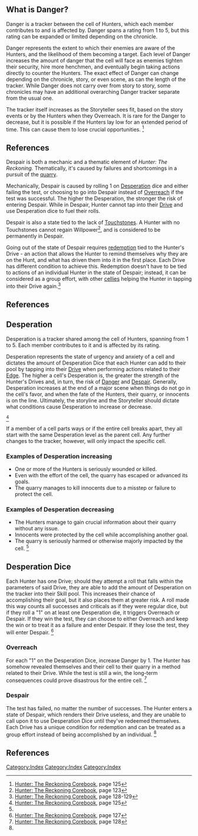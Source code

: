 ==What is Danger?==
Danger is a tracker between the cell of Hunters, which each member contributes to and is affected by. Danger spans a rating from 1 to 5, but this rating can be expanded or limited depending on the chronicle.

Danger represents the extent to which their enemies are aware of the Hunters, and the likelihood of them becoming a target. Each level of Danger increases the amount of danger that the cell will face as enemies tighten their security, hire more henchmen, and eventually begin taking actions directly to counter the Hunters. The exact effect of Danger can change depending on the chronicle, story, or even scene, as can the length of the tracker. While Danger does not carry over from story to story, some chronicles may have an additional overarching Danger tracker separate from the usual one.

The tracker itself increases as the Storyteller sees fit, based on the story events or by the Hunters when they Overreach. It is rare for the Danger to decrease, but it is possible if the Hunters lay low for an extended period of time. This can cause them to lose crucial opportunities. <ref>[[Hunter: The Reckoning Corebook]], page 125</ref>
{{GameConceptsNavbox}}
[[Category:Index]]
==References==

Despair is both a mechanic and a thematic element of ''Hunter: The Reckoning.'' Thematically, it's caused by failures and shortcomings in a pursuit of the [[quarry]]. 

Mechanically, Despair is caused by rolling 1 on [[Desperation]] dice and either failing the test, or choosing to go into Despair instead of [[Overreach]] if the test was successful. The higher the Desperation, the stronger the risk of entering Despair. While in Despair, Hunter cannot tap into their [[Drives|Drive]] and use Desperation dice to fuel their rolls. 

Despair is also a state tied to the lack of [[Touchstone|Touchstones]]. A Hunter with no Touchstones cannot regain Willpower<ref>[[Hunter: The Reckoning Corebook]], page 123</ref>, and is considered to be permanently in Despair.

Going out of the state of Despair requires [[redemption]] tied to the Hunter's Drive - an action that allows the Hunter to remind themselves why they are on the Hunt, and what has driven them into it in the first place. Each Drive has different condition to achieve this. Redemption doesn't have to be tied to actions of an individual Hunter in the state of Despair; instead, it can be considered as a group effort, with other [[Cellie|cellies]] helping the Hunter in tapping into their Drive again.<ref>[[Hunter: The Reckoning Corebook]], page 128-129</ref>

{{GameConceptsNavbox}}
[[Category:Index]]
==References==

==Desperation==
Desperation is a tracker shared among the cell of Hunters, spanning from 1 to 5. Each member contributes to it and is affected by its rating.

<section begin=summary/>Desperation represents the state of urgency and anxiety of a cell and dictates the amount of Desperation Dice that each Hunter can add to their pool by tapping into their [[Drives|Drive]] when performing actions related to their [[Edges|Edge]]. The higher a cell's Desperation is, the greater the strength of the Hunter's Drives and, in turn, the risk of [[Danger]] and [[Despair]]. Generally, Desperation increases at the end of a major scene when things do not go in the cell's favor, and when the fate of the Hunters, their quarry, or innocents is on the line. Ultimately, the storyline and the Storyteller should dictate what conditions cause Desperation to increase or decrease. <section end=summary/> <ref name="CB125">[[Hunter: The Reckoning Corebook]], page 125</ref>

If a member of a cell parts ways or if the entire cell breaks apart, they all start with the same Desperation level as the parent cell. Any further changes to the tracker, however, will only impact the specific cell.

===Examples of Desperation increasing===
* One or more of the Hunters is seriously wounded or killed.
* Even with the effort of the cell, the quarry has escaped or advanced its goals.
* The quarry manages to kill innocents due to a misstep or failure to protect the cell.

===Examples of Desperation decreasing===
* The Hunters manage to gain crucial information about their quarry without any issue.
* Innocents were protected by the cell while accomplishing another goal.
* The quarry is seriously harmed or otherwise majorly impacted by the cell. <ref name="CB125" />

==Desperation Dice==
Each Hunter has one Drive; should they attempt a roll that falls within the parameters of said Drive, they are able to add the amount of Desperation on the tracker into their Skill pool. This increases their chance of accomplishing their goal, but it also places them at greater risk. A roll made this way counts all successes and criticals as if they were regular dice, but if they roll a "1" on at least one Desperation die, it triggers Overreach or Despair. If they win the test, they can choose to either Overreach and keep the win or to treat it as a failure and enter Despair. If they lose the test, they will enter Despair. <ref name="CB127">[[Hunter: The Reckoning Corebook]], page 127</ref>

===Overreach===
For each "1" on the Desperation Dice, increase Danger by 1. The Hunter has somehow revealed themselves and their cell to their quarry in a method related to their Drive. While the test is still a win, the long-term consequences could prove disastrous for the entire cell. <ref name="CB128">[[Hunter: The Reckoning Corebook]], page 128</ref>

===Despair===
The test has failed, no matter the number of successes. The Hunter enters a state of Despair, which renders their Drive useless, and they are unable to call upon it to use Desperation Dice until they've redeemed themselves. Each Drive has a unique condition for redemption and can be treated as a group effort instead of being accomplished by an individual. <ref name="CB128" />
{{GameConceptsNavbox}}
[[Category:Index]]
==References==
